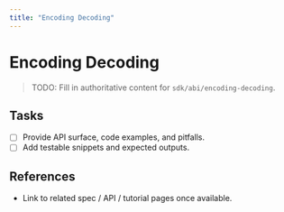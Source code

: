 ```yaml
---
title: "Encoding Decoding"
---
```


# Encoding Decoding

> TODO: Fill in authoritative content for `sdk/abi/encoding-decoding`.

## Tasks
- [ ] Provide API surface, code examples, and pitfalls.
- [ ] Add testable snippets and expected outputs.

## References
- Link to related spec / API / tutorial pages once available.
